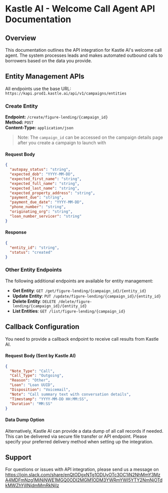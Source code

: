# Kastle AI - Welcome Call Agent API Documentation

## Overview

This documentation outlines the API integration for Kastle AI's welcome call agent. The system processes leads and makes automated outbound calls to borrowers based on the data you provide.

## Entity Management APIs

All endpoints use the base URL: `https://kapi.prod1.kastle.ai/api/v1/campaigns/entities`

### Create Entity

**Endpoint:** `/create/figure-lending/{campaign_id}`  
**Method:** `POST`  
**Content-Type:** `application/json`

> Note: The `campaign_id` can be accessed on the campaign details page after you create a campaign to launch with

#### Request Body

```json
{
  "autopay_status": "string",
  "expected_dob": "YYYY-MM-DD",
  "expected_first_name": "string",
  "expected_full_name": "string", 
  "expected_last_name": "string",
  "expected_property_address": "string",
  "payment_due": "string",
  "payment_due_date": "YYYY-MM-DD",
  "phone_number": "string",
  "originating_org": "string",
  "loan_number_servicer": "string"
}
```

#### Response

```json
{
  "entity_id": "string",
  "status": "created"
}
```

### Other Entity Endpoints

The following additional endpoints are available for entity management:

- **Get Entity**: `GET /get/figure-lending/{campaign_id}/{entity_id}`
- **Update Entity**: `PUT /update/figure-lending/{campaign_id}/{entity_id}`
- **Delete Entity**: `DELETE /delete/figure-lending/{campaign_id}/{entity_id}`
- **List Entities**: `GET /list/figure-lending/{campaign_id}`

## Callback Configuration

You need to provide a callback endpoint to receive call results from Kastle AI.

#### Request Body (Sent by Kastle AI)

```json
{
  "Note_Type": "Call",
  "Call_Type": "Outgoing",
  "Reason": "Other",
  "Loan": "Loan UUID",
  "Disposition": "Voicemail",
  "Note": "Call summary text with conversation details",
  "Timestamp": "YYYY-MM-DD HH:MM:SS",
  "Duration": "MM:SS"
}
```

#### Data Dump Option

Alternatively, Kastle AI can provide a data dump of all call records if needed. This can be delivered via secure file transfer or API endpoint. Please specify your preferred delivery method when setting up the integration.

## Support

For questions or issues with API integration, please send us a message on https://join.slack.com/share/enQtODgxNTg1ODUyOTc3OC1iN2NhMmY3MzA4MDFmNzg1MjNjNWE1MGQ0ODI2MGM1ODM3YWRmYWI5YTY2NmNjOTdkMWZhYjllNjdmMmRkNjIz 
